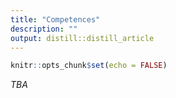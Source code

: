 ```yaml
---
title: "Competences"
description: ""
output: distill::distill_article
---
```


```r
knitr::opts_chunk$set(echo = FALSE)
```

*TBA*